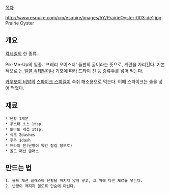 [[목차]]

http://www.esquire.com/cm/esquire/images/5Y/PrairieOyster-003-de1.jpg
Prairie Oyster
== 개요 ==
[[칵테일]]의 한 종류.

Pik-Me-Up의 일종. '프레리 오이스터' 들판의 굴이라는 뜻으로, 계란을 가리킨다. 기본적으로 [[논 알콜 칵테일]]이나 기호에 따라 드라이 진 등 증류주를 넣어 먹는다.

[[카우보이 비밥]]의 [[스파이크 스피겔]]이 숙취 해소용으로 먹는다. 이때 스파이크는 술을 넣어 먹었다.

== 재료 ==
 * 난황 1개분
 * 우스터 소스 1tsp.
 * 토마토 케첩 1tsp.
 * 식초 2dashes
 * 후추 1dash
 * 드라이 진(난황이 약간 잠길 정도로)
 * 올드 패션 글래스

== 만드는 법 ==
 1. 올드 패션 글래스에 난황을 깨지지 않게 넣고, 그 위에 다른 재료를 넣는다.
 2. 난황이 깨지지 않도록 단숨에 마신다.
